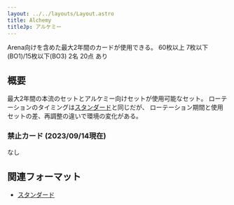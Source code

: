 ```yaml
---
layout: ../../layouts/Layout.astro
title: Alchemy
titleJp: アルケミー
---
```



<div class="flex gap-2 m-2 flex-wrap justify-center">
  <Card title="カードプール" class="flex-none basis-80 xl:basis-96">
    <AreaIcon slot="img" />
    Arena向けを含めた最大2年間のカードが使用できる。
  </Card>
  <Card title="デッキ枚数" class="flex-none basis-80 xl:basis-96">
    <CardsIcon slot="img" />
    60枚以上
  </Card>
  <Card title="サイドボード枚数" class="flex-none basis-80 xl:basis-96">
    <PlusIcon slot="img" />
    7枚以下(BO1)/15枚以下(BO3)
  </Card>
  <Card title="プレイ人数" class="flex-none basis-80 xl:basis-96">
    <PeopleIcon slot="img" />
    2名
  </Card>
  <Card title="開始ライフ" class="flex-none basis-80 xl:basis-96">
    <HeartIcon slot="img" />
    20点
  </Card>
  <OXCard title="プレイ可能環境" class="flex-none basis-80 xl:basis-96" list={[
    {name:"Paper", value: false},
    {name:"Magic Online", value: false},
    {name:"Magic Arena", value: true}
  ]}>
    <CircleIcon slot="img"/>
  </OXCard>
  <Card title="再調整" class="flex-none basis-80 xl:basis-96">
    <FileIcon slot="img" />
    あり
  </Card>
</div>

## 概要

最大2年間の本流のセットとアルケミー向けセットが使用可能なセット。
ローテーションのタイミングは[スタンダード](./standard)と同じだが、
ローテーション期間と使用セットの差、再調整の違いで環境の変化がある。

### 禁止カード (2023/09/14現在)

なし

## 関連フォーマット

- [スタンダード](./standard)
